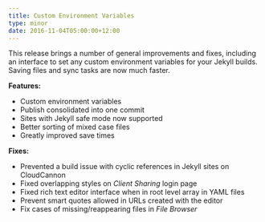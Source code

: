 ```yaml
---
title: Custom Environment Variables
type: minor
date: 2016-11-04T05:00:00+12:00
---
```



This release brings a number of general improvements and fixes, including an interface to set any custom environment variables for your Jekyll builds. Saving files and sync tasks are now much faster.

**Features:**

* Custom environment variables
* Publish consolidated into one commit
* Sites with Jekyll safe mode now supported
* Better sorting of mixed case files
* Greatly improved save times

**Fixes:**

* Prevented a build issue with cyclic references in Jekyll sites on CloudCannon
* Fixed overlapping styles on *Client Sharing* login page
* Fixed rich text editor interface when in root level array in YAML files
* Prevent smart quotes allowed in URLs created with the editor
* Fix cases of missing/reappearing files in *File Browser*